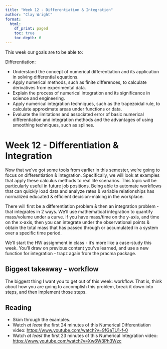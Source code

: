 ```yaml
---
title: "Week 12 - Differentiation & Integration"
author: "Clay Wright"
format:
  html:
    df_print: paged
    toc: true
    toc-depth: 6
---
```


This week our goals are to be able to:

Differentiation:

- Understand the concept of numerical differentiation and its application in solving differential equations.
- Apply numerical methods, such as finite differences, to calculate derivatives from experimental data.
- Explain the process of numerical integration and its significance in science and engineering.
- Apply numerical integration techniques, such as the trapezoidal rule, to calculate approximate areas under functions or data.
- Evaluate the limitations and associated error of basic numerical differentiation and integration methods and the advantages of using smoothing techniques, such as splines.

# Week 12 - Differentiation & Integration

Now that we've got some tools from earlier in this semester, we're going to focus on differentiation & integration. Specifically, we will look at examples that apply these calculus methods to real life scenarios. This topic will be particularly useful in future job positions. Being able to automate workflows that can quickly load data and analyze rates & variable relationships has normalized educated & efficient decision-making in the workplace. 

There will first be a differentiation problem & then an integration problem - that integrates in 2 ways. We'll use mathematical integration to quantify mass/volume under a curve. If you have mass/time on the y-axis, and time on the x-axis, then you can integrate under the observational points & obtain the total mass that has passed through or accumulated in a system over a specific time period.

We'll start the HW assignment in class - it's more like a case-study this week. You'll draw on previous content you've learned, and use a new function for integration - trapz again from the pracma package. 

## Biggest takeaway - workflow
The biggest thing I want you to get out of this week: workflow. That is, think about how you are going to accomplish this problem, break it down into steps, and then implement those steps.


## Reading

- Skim through the examples. 
- Watch *at least* the first 24 minutes of this  Numerical Differentiation video: <https://www.youtube.com/watch?v=9fGaTU1-f-0>
- Watch *at least* the first 23 minutes of this  Numerical Integration video: 
<https://www.youtube.com/watch?v=Xw6W3Ph3Wzc>



